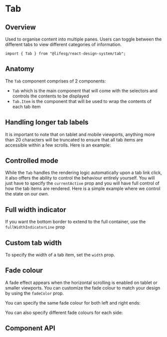 
<Meta of={TabStories} />

# Tab

## Overview

Used to organise content into multiple panes. Users can toggle between the different tabs to view different categories of information.

```tsx
import { Tab } from "@lifesg/react-design-system/tab";
```

<Canvas of={TabStories.Default} />

## Anatomy

The `Tab` component comprises of 2 components:

-   `Tab` which is the main component that will come with the selectors and controls the contents to be displayed
-   `Tab.Item` is the component that will be used to wrap the contents of each tab item

## Handling longer tab labels

It is important to note that on tablet and mobile viewports, anything more than 20 characters will be truncated
to ensure that all tab items are accessible within a few scrolls. Here is an example:

<Canvas of={TabStories.LongerLabels} />

## Controlled mode

While the `Tab` handles the rendering logic automatically upon a tab link click,
it also offers the ability to control the behaviour entirely yourself. You will
just have to specify the `currentActive` prop and you will have full control of
how the tab items are rendered. Here is a simple example where we control the
state on our own.

<Canvas of={TabStories.ControlledMode} />

## Full width indicator

If you want the bottom border to extend to the full container, use the `fullWidthIndicatorLine` prop

<Canvas of={TabStories.FullWidthIndicatorLine} />

## Custom tab width

To specify the width of a tab item, set the `width` prop.

<Canvas of={TabStories.CustomTabWidth} />

## Fade colour

A fade effect appears when the horizontal scrolling is enabled on tablet or
smaller viewports. You can customize the fade colour to match your design by
using the `fadeColor` prop.

You can specify the same fade colour for both left and right ends:

<Canvas of={TabStories.SameFadeColor} />

You can also specify different fade colours for each side:

<Canvas of={TabStories.DifferentFadeColor} />

## Component API

<PropsTable />
